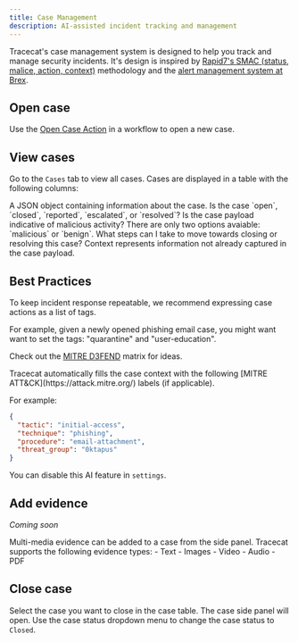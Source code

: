 ```yaml
---
title: Case Management
description: AI-assisted incident tracking and management
---
```


Tracecat's case management system is designed to help you track and manage security incidents.
It's design is inspired by [Rapid7's SMAC (status, malice, action, context)](https://www.rapid7.com/blog/post/2021/02/12/talkin-smac-alert-labeling-and-why-it-matters/) methodology
and the [alert management system at Brex](https://medium.com/brexeng/elevating-security-alert-management-using-automation-828004ad596c).

## Open case

Use the [Open Case Action](/core/actions#action-types) in a workflow to open a new case.

## View cases

Go to the `Cases` tab to view all cases.
Cases are displayed in a table with the following columns:

<Card title="Payload" icon="lightbulb">
  A JSON object containing information about the case.
</Card>

<Card title="Status" icon="circle-check">
  Is the case `open`, `closed`, `reported`, `escalated`, or `resolved`?
</Card>

<Card title="Malice" icon="user-secret">
  Is the case payload indicative of malicious activity? There are only two
  options avaiable: `malicious` or `benign`.
</Card>

<Card title="Action" icon="bolt">
  What steps can I take to move towards closing or resolving this case?
</Card>

<Card title="Context" icon="tag">
  Context represents information not already captured in the case payload.
</Card>

## Best Practices

<Tip>
To keep incident response repeatable, we recommend expressing case actions as a list of tags.

For example, given a newly opened phishing email case, you might want want to set the tags: "quarantine" and "user-education".

Check out the [MITRE D3FEND](https://d3fend.mitre.org/) matrix for ideas.

</Tip>

<Note>
Tracecat automatically fills the case context with the following [MITRE ATT&CK](https://attack.mitre.org/) labels (if applicable).

For example:

```json
{
  "tactic": "initial-access",
  "technique": "phishing",
  "procedure": "email-attachment",
  "threat_group": "0ktapus"
}
```

You can disable this AI feature in `settings`.

</Note>

## Add evidence

_Coming soon_

<Info>
Multi-media evidence can be added to a case from the side panel.
Tracecat supports the following evidence types:
- Text
- Images
- Video
- Audio
- PDF

</Info>

## Close case

Select the case you want to close in the case table.
The case side panel will open.
Use the case status dropdown menu to change the case status to `Closed`.
